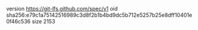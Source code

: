 version https://git-lfs.github.com/spec/v1
oid sha256:e79c1a75142516989c3d8f2b1b4bd9dc5b712e5257b25e8dff10401e0f46c536
size 2153
